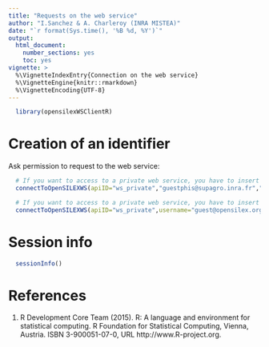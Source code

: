 ```yaml
---
title: "Requests on the web service"
author: "I.Sanchez & A. Charleroy (INRA MISTEA)"
date: "`r format(Sys.time(), '%B %d, %Y')`"
output:
  html_document:
    number_sections: yes
    toc: yes
vignette: >
  %\VignetteIndexEntry{Connection on the web service}
  %\VignetteEngine{knitr::rmarkdown}
  %\VignetteEncoding{UTF-8}
---
```


<!---
Program  : OpenSILEXrequests.Rmd
Author   : I.Sanchez (MISTEA), A.Charleroy (MISTEA)
Objective: a vignette for phisWSClientR library
           an introduction to requesting the phenomeapi (phis web service)
Creation : 19/03/2018
Update   : 03/09/2019
-->

```r
  library(opensilexWSClientR)
```

# Creation of an identifier
Ask permission to request to the web service:

```r
  # If you want to access to a private web service, you have to insert the address of the WS and the port
  connectToOpenSILEXWS(apiID="ws_private","guestphis@supagro.inra.fr","guestphis",url = "147.99.7.5:8080/phenomeapi/resources/")
```

```r
  # If you want to access to a private web service, you have to insert the address of the WS and the port
  connectToOpenSILEXWS(apiID="ws_private",username="guest@opensilex.org",password="guest", url = "www.opensilex.org/openSilexAPI/rest/")
```

# Session info

```r
  sessionInfo()
```

# References
1. R Development Core Team (2015). R: A language and environment for statistical computing. R Foundation for
      Statistical Computing, Vienna, Austria. ISBN 3-900051-07-0, URL http://www.R-project.org.
